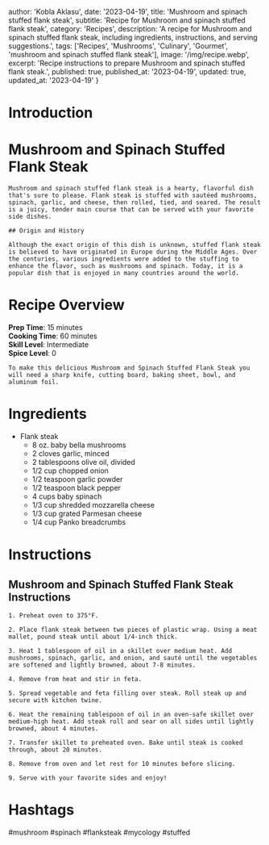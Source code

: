 
  author: 'Kobla Aklasu',
  date: '2023-04-19',
  title: 'Mushroom and spinach stuffed flank steak',
  subtitle: 'Recipe for Mushroom and spinach stuffed flank steak',
  category: 'Recipes',
  description: 'A recipe for Mushroom and spinach stuffed flank steak, including ingredients, instructions, and serving suggestions.',
  tags: ['Recipes', 'Mushrooms', 'Culinary', 'Gourmet', 'mushroom and spinach stuffed flank steak'],
  image: '/img/recipe.webp',
  excerpt: 'Recipe instructions to prepare Mushroom and spinach stuffed flank steak.',
  published: true,
  published_at: '2023-04-19',
  updated: true,
  updated_at: '2023-04-19'
}


  # Introduction

# Mushroom and Spinach Stuffed Flank Steak
    
    Mushroom and spinach stuffed flank steak is a hearty, flavorful dish that's sure to please. Flank steak is stuffed with sautéed mushrooms, spinach, garlic, and cheese, then rolled, tied, and seared. The result is a juicy, tender main course that can be served with your favorite side dishes.
    
    ## Origin and History
    
    Although the exact origin of this dish is unknown, stuffed flank steak is believed to have originated in Europe during the Middle Ages. Over the centuries, various ingredients were added to the stuffing to enhance the flavor, such as mushrooms and spinach. Today, it is a popular dish that is enjoyed in many countries around the world.

# Recipe Overview

**Prep Time**: 15 minutes  
    **Cooking Time**: 60 minutes  
    **Skill Level**: Intermediate  
    **Spice Level**: 0  
    
    To make this delicious Mushroom and Spinach Stuffed Flank Steak you will need a sharp knife, cutting board, baking sheet, bowl, and aluminum foil.

# Ingredients

* Flank steak
    * 8 oz. baby bella mushrooms
    * 2 cloves garlic, minced
    * 2 tablespoons olive oil, divided
    * 1/2 cup chopped onion
    * 1/2 teaspoon garlic powder
    * 1/2 teaspoon black pepper
    * 4 cups baby spinach
    * 1/3 cup shredded mozzarella cheese
    * 1/3 cup grated Parmesan cheese
    * 1/4 cup Panko breadcrumbs

# Instructions

## Mushroom and Spinach Stuffed Flank Steak Instructions
    
    1. Preheat oven to 375°F.
    
    2. Place flank steak between two pieces of plastic wrap. Using a meat mallet, pound steak until about 1/4-inch thick.
    
    3. Heat 1 tablespoon of oil in a skillet over medium heat. Add mushrooms, spinach, garlic, and onion, and sauté until the vegetables are softened and lightly browned, about 7-8 minutes.
    
    4. Remove from heat and stir in feta.
    
    5. Spread vegetable and feta filling over steak. Roll steak up and secure with kitchen twine.
    
    6. Heat the remaining tablespoon of oil in an oven-safe skillet over medium-high heat. Add steak roll and sear on all sides until lightly browned, about 4 minutes.
    
    7. Transfer skillet to preheated oven. Bake until steak is cooked through, about 20 minutes.
    
    8. Remove from oven and let rest for 10 minutes before slicing.
    
    9. Serve with your favorite sides and enjoy!

# Hashtags

#mushroom #spinach #flanksteak #mycology #stuffed



